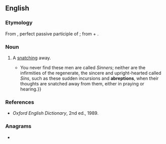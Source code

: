 ==English==

===Etymology===
From {{der|en|la|abreptus}}, perfect passive participle of {{m|la|abripiō||snatch away}}; from {{m|la|ab||away}} + {{m|la|rapiō||snatch}}.

===Noun===
{{en-noun}}

# {{lb|en|obsolete}} A [[snatching]] away.
#* {{quote-book|year=1751|author={{w|Benjamin Whichcote}}|title=The Works of the Learned Benjamin Whichcote, D. D.|url=http://books.google.ca/books?id=yi4HAAAAQAAJ&printsec=titlepage#PPA135,M1|page=135|passage=Who now and then are under an error, having failings, imperfections, and shortnesses {{...}} You never find these men are called ''Sinners''; neither are the infirmities of the regenerate, the sincere and upright-hearted called ''Sins'', such as these sudden incursions and '''abreptions''', when their thoughts are snatched away from them, either in praying or hearing.}}

===References===
* ''Oxford English Dictionary'', 2nd ed., 1989.

===Anagrams===
* {{anagrams|en|bioparent|preobtain}}